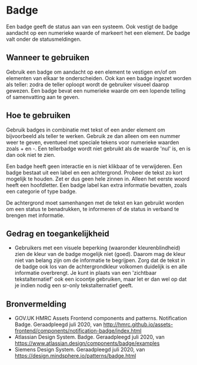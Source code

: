 
# Badge

<StorybookComponent />

Een badge geeft de status aan van een systeem. Ook vestigt de badge aandacht op een numerieke waarde of markeert het een element. De badge valt onder de statusmeldingen.

## Wanneer te gebruiken

Gebruik een badge om aandacht op een element te vestigen en/of om elementen van elkaar te onderscheiden. Ook kan een badge ingezet worden als teller: zodra de teller oploopt wordt de gebruiker visueel daarop gewezen. Een badge bevat een numerieke waarde om een lopende telling of samenvatting aan te geven.

## Hoe te gebruiken

Gebruik badges in combinatie met tekst of een ander element om bijvoorbeeld als teller te werken. Gebruik ze dan alleen om een nummer weer te geven, eventueel met speciale tekens voor numerieke waarden zoals + en -. Een tellerbadge wordt niet gebruikt als de waarde 'nul' is, en is dan ook niet te zien.

Een badge heeft geen interactie en is niet klikbaar of te verwijderen. Een badge bestaat uit een label en een achtergrond. Probeer de tekst zo kort mogelijk te houden. Zet er dus geen hele zinnen in. Alleen het eerste woord heeft een hoofdletter. Een badge label kan extra informatie bevatten, zoals een categorie of type badge.

De achtergrond moet samenhangen met de tekst en kan gebruikt worden om een status te benadrukken, te informeren of de status in verband te brengen met informatie.

## Gedrag en toegankelijkheid

- Gebruikers met een visuele beperking (waaronder kleurenblindheid) zien de kleur van de badge mogelijk niet (goed). Daarom mag de kleur niet van belang zijn om de informatie te begrijpen. Zorg dat de tekst in de badge ook los van de achtergrondkleur volkomen duidelijk is en alle informatie overbrengt. Je kunt in plaats van een 'zichtbaar tekstalternatief' ook een icoontje gebruiken, maar let er dan wel op dat je indien nodig een sr-only tekstalternatief geeft.

<!--
## Component in context

todo(thomas): Link aanpassen naar juiste locatie
- [Zoeken-in-lijst-cards]({{ '/components/detail/zoeken-in-lijst-cards' | docPath }}) -->

## Bronvermelding

- GOV.UK HMRC Assets Frontend components and patterns. Notification Badge. Geraadpleegd juli 2020, van http://hmrc.github.io/assets-frontend/components/notification-badge/index.html
- Atlassian Design System. Badge. Geraadpleegd juli 2020, van
  https://www.atlassian.design/components/badge/examples
- Siemens Design System. Geraadpleegd juli 2020, van https://design.mindsphere.io/patterns/badge.html
